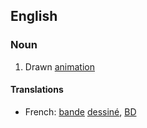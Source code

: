 ==English==

===Noun===
# Drawn [[animation]]
====Translations====
*French: [[bande]] [[dessiné]], [[BD]]